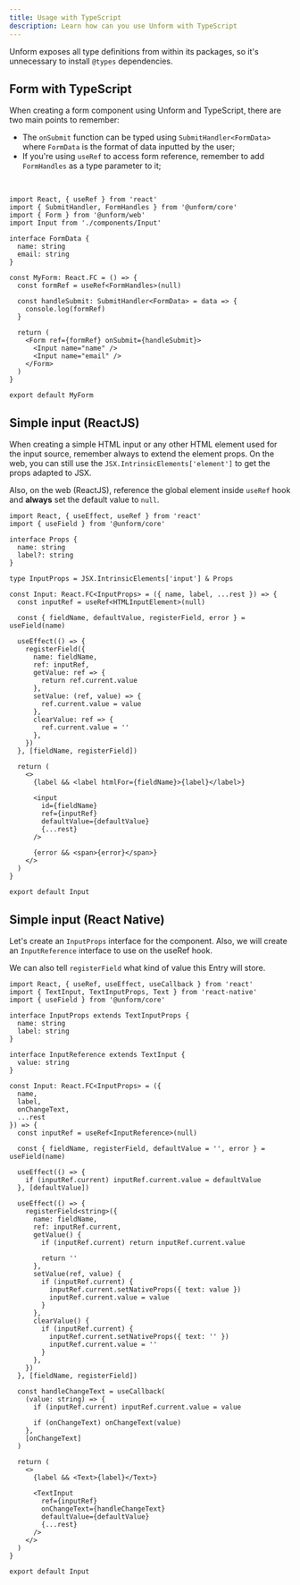 ```yaml
---
title: Usage with TypeScript
description: Learn how can you use Unform with TypeScript
---
```


Unform exposes all type definitions from within its packages, so it's unnecessary
to install `@types` dependencies.

## Form with TypeScript

When creating a form component using Unform and TypeScript, there are two main points to remember:

- The `onSubmit` function can be typed using `SubmitHandler<FormData>` where `FormData` is the format of data inputted by the user;
- If you're using `useRef` to access form reference, remember to add `FormHandles` as a type parameter to it;

<br />

```tsx lineNumbers=true
import React, { useRef } from 'react'
import { SubmitHandler, FormHandles } from '@unform/core'
import { Form } from '@unform/web'
import Input from './components/Input'

interface FormData {
  name: string
  email: string
}

const MyForm: React.FC = () => {
  const formRef = useRef<FormHandles>(null)

  const handleSubmit: SubmitHandler<FormData> = data => {
    console.log(formRef)
  }

  return (
    <Form ref={formRef} onSubmit={handleSubmit}>
      <Input name="name" />
      <Input name="email" />
    </Form>
  )
}

export default MyForm
```

## Simple input (ReactJS)

When creating a simple HTML input or any other HTML element used for the input
source, remember always to extend the element props. On the web, you can still
use the `JSX.IntrinsicElements['element']` to get the props adapted to JSX.

Also, on the web (ReactJS), reference the global element inside `useRef` hook
and **always** set the default value to `null`.

```tsx lineNumbers=true
import React, { useEffect, useRef } from 'react'
import { useField } from '@unform/core'

interface Props {
  name: string
  label?: string
}

type InputProps = JSX.IntrinsicElements['input'] & Props

const Input: React.FC<InputProps> = ({ name, label, ...rest }) => {
  const inputRef = useRef<HTMLInputElement>(null)

  const { fieldName, defaultValue, registerField, error } = useField(name)

  useEffect(() => {
    registerField({
      name: fieldName,
      ref: inputRef,
      getValue: ref => {
        return ref.current.value
      },
      setValue: (ref, value) => {
        ref.current.value = value
      },
      clearValue: ref => {
        ref.current.value = ''
      },
    })
  }, [fieldName, registerField])

  return (
    <>
      {label && <label htmlFor={fieldName}>{label}</label>}

      <input
        id={fieldName}
        ref={inputRef}
        defaultValue={defaultValue}
        {...rest}
      />

      {error && <span>{error}</span>}
    </>
  )
}

export default Input
```

## Simple input (React Native)

Let's create an `InputProps` interface for the component. Also, we will create
an `InputReference` interface to use on the useRef hook.

We can also tell `registerField` what kind of value this Entry will store.

```tsx lineNumbers=true
import React, { useRef, useEffect, useCallback } from 'react'
import { TextInput, TextInputProps, Text } from 'react-native'
import { useField } from '@unform/core'

interface InputProps extends TextInputProps {
  name: string
  label: string
}

interface InputReference extends TextInput {
  value: string
}

const Input: React.FC<InputProps> = ({
  name,
  label,
  onChangeText,
  ...rest
}) => {
  const inputRef = useRef<InputReference>(null)

  const { fieldName, registerField, defaultValue = '', error } = useField(name)

  useEffect(() => {
    if (inputRef.current) inputRef.current.value = defaultValue
  }, [defaultValue])

  useEffect(() => {
    registerField<string>({
      name: fieldName,
      ref: inputRef.current,
      getValue() {
        if (inputRef.current) return inputRef.current.value

        return ''
      },
      setValue(ref, value) {
        if (inputRef.current) {
          inputRef.current.setNativeProps({ text: value })
          inputRef.current.value = value
        }
      },
      clearValue() {
        if (inputRef.current) {
          inputRef.current.setNativeProps({ text: '' })
          inputRef.current.value = ''
        }
      },
    })
  }, [fieldName, registerField])

  const handleChangeText = useCallback(
    (value: string) => {
      if (inputRef.current) inputRef.current.value = value

      if (onChangeText) onChangeText(value)
    },
    [onChangeText]
  )

  return (
    <>
      {label && <Text>{label}</Text>}

      <TextInput
        ref={inputRef}
        onChangeText={handleChangeText}
        defaultValue={defaultValue}
        {...rest}
      />
    </>
  )
}

export default Input
```
